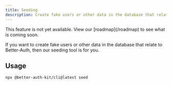 ```yaml
---
title: Seeding
description: Create fake users or other data in the database that relate to Better-Auth.
---
```


<GithubButton url="https://github.com/ping-maxwell/better-auth-kit/tree/main/packages/cli" />
<NpmButton url="https://www.npmjs.com/package/@better-auth-kit/cli" />

<Callout type="warn">
This feature is not yet available. View our [roadmap](/roadmap) to see what is coming soon.
</Callout>

If you want to create fake users or other data in the database that relate to Better-Auth, then our seeding tool is for you.

## Usage

```package-install
npx @better-auth-kit/cli@latest seed
```
